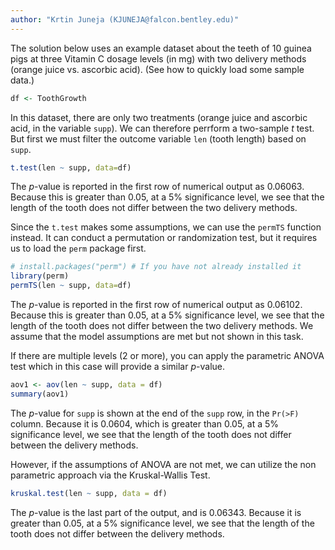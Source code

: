 ```yaml
---
author: "Krtin Juneja (KJUNEJA@falcon.bentley.edu)"
---
```


The solution below uses an example dataset about the teeth of 10 guinea pigs at three Vitamin C dosage levels (in mg) with two delivery methods (orange juice vs. ascorbic acid).  (See how to quickly load some sample data.)

```r
df <- ToothGrowth
```

In this dataset, there are only two treatments (orange juice and ascorbic acid, in the variable `supp`).  We can therefore perrform a two-sample $t$ test. But first we must filter the outcome variable `len` (tooth length) based on `supp`.

```r
t.test(len ~ supp, data=df)
```

The $p$-value is reported in the first row of numerical output as 0.06063.  Because this is greater than 0.05, at a 5% significance level, we see that the length of the tooth does not differ between the two delivery methods.

Since the `t.test` makes some assumptions, we can use the `permTS` function instead. It can conduct a permutation or randomization test, but it requires us to load the `perm` package first.

```r
# install.packages("perm") # If you have not already installed it
library(perm) 
permTS(len ~ supp, data=df)
```

The $p$-value is reported in the first row of numerical output as 0.06102.  Because this is greater than 0.05, at a 5% significance level, we see that the length of the tooth does not differ between the two delivery methods. We assume that the model assumptions are met but not shown in this task.

If there are multiple levels (2 or more), you can apply the parametric ANOVA test which in this case will provide a similar $p$-value.

```r
aov1 <- aov(len ~ supp, data = df)
summary(aov1)
```

The $p$-value for `supp` is shown at the end of the `supp` row, in the `Pr(>F)` column.  Because it is 0.0604, which is greater than 0.05, at a 5% significance level, we see that the length of the tooth does not differ between the delivery methods. 

However, if the assumptions of ANOVA are not met, we can utilize the non parametric approach via the Kruskal-Wallis Test.

```r
kruskal.test(len ~ supp, data = df)
```

The $p$-value is the last part of the output, and is 0.06343.  Because it is greater than 0.05, at a 5% significance level, we see that the length of the tooth does not differ between the delivery methods. 
